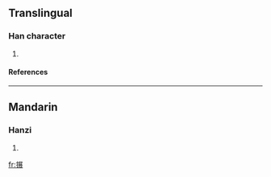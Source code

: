 ==Translingual==
===Han character===
{{Han char|rn=64|rad=手|as=10|sn=13|four=5703<sub>2</sub>|canj=手尸廿女 (QSTV)}}
# {{defn|Han|sort=手10}}
====References====
{{Han ref|kx=0446.050|dkj=12458|dj=0796.260|hdz=31938.050|uh=640C|ud=25612|bh=DDAA|bd=56746}}
----
==Mandarin==
===Hanzi===
{{cmn-hanzi|pin=[[chōu]] ([[chou1]]), [[zhǎn]] ([[zhan3]])|wg=ch'ou<sup>1</sup>, chan<sup>3</sup>}}
# {{defn|Mandarin}}

[[fr:搌]]
